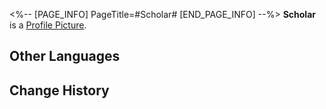 <%-- [PAGE_INFO]
PageTitle=#Scholar#
[END_PAGE_INFO] --%>
{{Stub|Location information}}
{{Item Infobox
|id          = 223054
|image       = Dreamscape Pass Sticker Scholar.png
|type        = Dreamscape Pass Sticker
|type2       = Dreamchaser Stickers
|invCategory = 
|rarity      = 4
|effect      = Digital stickers that can be used to decorate the pages of the Dreamtour Handbook. They come in many different styles.
|description = 
|source1     = [[Complete "The Trees At Peace" and record Chadwick's story]]
}}
{{Description|Geniuses will never overcome power &mdash; due to jealousy... or fear.}}
'''Scholar''' is a [[Profile Picture]].

==Other Languages==
{{Other Languages
|en   = Scholar
|zhs  = 学者
|zht  = 學者
|ja   = 学者
|ko   = 학자
|es   = Erudito
|fr   = Érudit
|ru   = Учёный
|th   = นักวิชาการ
|vi   = Học Giả
|de   = Gelehrter
|id   = Pelajar
|pt   = Acadêmico
}}

==Change History==
{{Change History|2.0}}